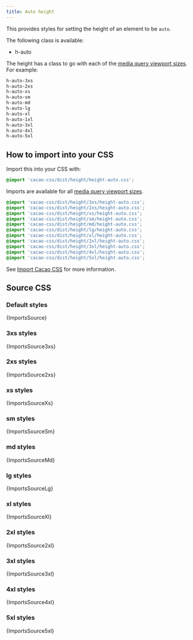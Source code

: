 ```yaml
---
title: Auto height
---
```


This provides styles for setting the height of an element to be `auto`.

The following class is available:

- h-auto

The height has a class to go with each of the [media query viewport sizes](/styles/media#viewport-media-queries). For example:

```css
h-auto-3xs
h-auto-2xs
h-auto-xs
h-auto-sm
h-auto-md
h-auto-lg
h-auto-xl
h-auto-1xl
h-auto-3xl
h-auto-4xl
h-auto-5xl
```

## How to import into your CSS

Import this into your CSS with:

```css
@import 'cacao-css/dist/height/height-auto.css';
```

Imports are available for all [media query viewport sizes](/styles/media#viewport-media-queries).

```css
@import 'cacao-css/dist/height/3xs/height-auto.css';
@import 'cacao-css/dist/height/2xs/height-auto.css';
@import 'cacao-css/dist/height/xs/height-auto.css';
@import 'cacao-css/dist/height/sm/height-auto.css';
@import 'cacao-css/dist/height/md/height-auto.css';
@import 'cacao-css/dist/height/lg/height-auto.css';
@import 'cacao-css/dist/height/xl/height-auto.css';
@import 'cacao-css/dist/height/2xl/height-auto.css';
@import 'cacao-css/dist/height/3xl/height-auto.css';
@import 'cacao-css/dist/height/4xl/height-auto.css';
@import 'cacao-css/dist/height/5xl/height-auto.css';
```

See [Import Cacao CSS](/import) for more information.

## Source CSS

<!-- markdownlint-disable -->

### Default styles

<CodeBlock language="css" title="height/height-auto.css">{ImportsSource}</CodeBlock>

### 3xs styles

<CodeBlock language="css" title="height/3xs/height-auto.css">{ImportsSource3xs}</CodeBlock>

### 2xs styles

<CodeBlock language="css" title="height/2xs/height-auto.css">{ImportsSource2xs}</CodeBlock>

### xs styles

<CodeBlock language="css" title="height/xs/height-auto.css">{ImportsSourceXs}</CodeBlock>

### sm styles

<CodeBlock language="css" title="height/sm/height-auto.css">{ImportsSourceSm}</CodeBlock>

### md styles

<CodeBlock language="css" title="height/md/height-auto.css">{ImportsSourceMd}</CodeBlock>

### lg styles

<CodeBlock language="css" title="height/lg/height-auto.css">{ImportsSourceLg}</CodeBlock>

### xl styles

<CodeBlock language="css" title="height/xl/height-auto.css">{ImportsSourceXl}</CodeBlock>

### 2xl styles

<CodeBlock language="css" title="height/2xl/height-auto.css">{ImportsSource2xl}</CodeBlock>

### 3xl styles

<CodeBlock language="css" title="height/3xl/height-auto.css">{ImportsSource3xl}</CodeBlock>

### 4xl styles

<CodeBlock language="css" title="height/4xl/height-auto.css">{ImportsSource4xl}</CodeBlock>

### 5xl styles

<CodeBlock language="css" title="height/5xl/height-auto.css">{ImportsSource5xl}</CodeBlock>
